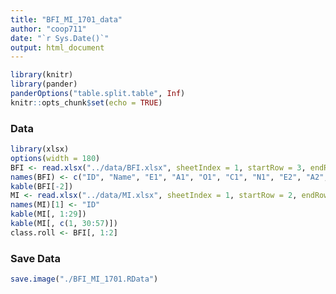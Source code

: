 ```yaml
---
title: "BFI_MI_1701_data"
author: "coop711"
date: "`r Sys.Date()`"
output: html_document
---
```


```r
library(knitr)
library(pander)
panderOptions("table.split.table", Inf)
knitr::opts_chunk$set(echo = TRUE)
```

### Data

```r
library(xlsx)
options(width = 180)
BFI <- read.xlsx("../data/BFI.xlsx", sheetIndex = 1, startRow = 3, endRow = 161, colIndex = c(4:5, 10:21), encoding = "UTF-8", header = FALSE, stringsAsFactors = FALSE)
names(BFI) <- c("ID", "Name", "E1", "A1", "O1", "C1", "N1", "E2", "A2", "O2", "C2", "N2", "O3", "A3")
kable(BFI[-2])
MI <- read.xlsx("../data/MI.xlsx", sheetIndex = 1, startRow = 2, endRow = 161, colIndex = c(4, 10:65), encoding = "UTF-8", header = TRUE, stringsAsFactors = FALSE)
names(MI)[1] <- "ID"
kable(MI[, 1:29])
kable(MI[, c(1, 30:57)])
class.roll <- BFI[, 1:2]
```

### Save Data

```r
save.image("./BFI_MI_1701.RData")
```

